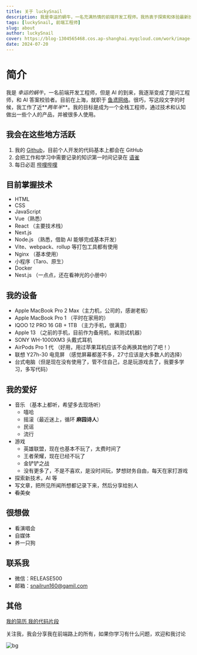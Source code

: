 ```yaml
---
title: 关于 luckySnail
description: 我是幸运的蜗牛，一名充满热情的前端开发工程师。我热衷于探索和体验最新技术，特别是人工智能（AI），并在日常工作中去使用它们，来提升我的工作效率。我的目标是积极参与开源社区，为开源项目贡献自己的力量。正如我的名字，我相信越努力，越幸运
tags: [luckySnail, 前端工程师]
slug: about
author: luckySnail
cover: https://blog-1304565468.cos.ap-shanghai.myqcloud.com/work/image-20240721171518634.png
date: 2024-07-20
---
```


# 简介

我是 _幸运的蜗牛_，一名前端开发工程师，但是 AI 的到来，我逐渐变成了提问工程师，和 AI 答案校验者。目前在上海，就职于 <a target="_blank" href="https://www.yuyuanweb.com/">鱼鸢网络</a>。很巧，写这段文字的时候，我工作了近**_两年半_**。我的目标是成为一个全栈工程师，通过技术和认知做出一些个人的产品，并被很多人使用。

## 我会在这些地方活跃

1. 我的 <a target="_blank" href="https://github.com/chaseFunny/">Github</a>，目前个人开发的代码基本上都会在 GitHub
2. 会把工作和学习中需要记录的知识第一时间记录在 <a target="_blank" href="https://www.yuque.com/asgas/">语雀</a>
3. 每日必逛 <a target="_blank" href="https://space.bilibili.com/1695997565">哔哩哔哩</a>

## 目前掌握技术

- HTML
- CSS
- JavaScript
- Vue（熟悉）
- React （主要技术栈）
- Next.js
- Node.js （熟悉，借助 AI 能够完成基本开发）
- Vite、webpack、rollup 等打包工具都有使用
- Nginx （基本使用）
- 小程序（Taro、原生）
- Docker
- Nest.js （一点点，还在看神光的小册中）

## 我的设备

- Apple MacBook Pro 2 Max（主力机，公司的，感谢老板）
- Apple MacBook Pro 1 （平时在家用的）
- IQOO 12 PRO 16 GB + 1TB （主力手机，很满意）
- Apple 13 （之前的手机，目前作为备用机，和测试机器）
- SONY WH-1000XM3 头戴式耳机
- AirPods Pro 1 代 （好用，用过苹果耳机应该不会再换其他的了吧！）
- 联想 Y27h-30 电竞屏 （感觉屏幕都差不多，27寸应该是大多数人的选择）
- 台式电脑（但是现在没有使用了，管不住自己，总是玩游戏去了，我要多学习，多写代码）

## 我的爱好

- 音乐 （基本上都听，希望多去现场听）
  - 嘻哈
  - 摇滚（最近迷上，循环 **麻园诗人**）
  - 民谣
  - 流行
- 游戏
  - 英雄联盟，现在也基本不玩了，太费时间了
  - 王者荣耀，现在已经不玩了
  - 金铲铲之战
  - 没有更多了，不是不喜欢，是没时间玩，梦想财务自由，每天在家打游戏
- 探索新技术，AI 等
- 写文章，把所见所闻所想都记录下来，然后分享给别人
- ~~看美女~~

## 很想做

- 看演唱会
- 自媒体
- 养一只狗

## 联系我

- 微信：RELEASE500
- 邮箱：snailrun160@gamil.com

## 其他

<a target="_blank" href="https://www.laoyujianli.com/open/resume/axing">
	我的简历
</a>

<a target="_blank" href="https://www.codecopy.cn/user/1745767443474800641">
	我的代码片段
</a>

关注我，我会分享我在前端路上的所有，如果你学习有什么问题，欢迎和我讨论

![bg](https://blog-1304565468.cos.ap-shanghai.myqcloud.com/work/about-me-bg.webp)
